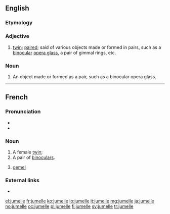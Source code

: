 ==English==

===Etymology===
{{etyl|fr|en}}

===Adjective===
{{en-adj|-}}

# [[twin]]; [[paired]]; said of various objects made or formed in pairs, such as a [[binocular]] [[opera glass]], a pair of gimmal rings, etc.

===Noun===
{{en-noun}}

# An object made or formed as a pair, such as a binocular opera glass.

----

==French==

===Pronunciation===
* {{IPA|/ʒy.mɛl/|lang=fr}}
* {{audio|Fr-jumelle.ogg|audio|lang=fr}}

===Noun===
{{fr-noun|f}}

# A female [[twin]]; {{feminine of|jumeau|lang=fr}}
# A pair of [[binoculars]].
# {{context|heraldiccharge|lang=fr}} [[gemel]]

===External links===
* {{R:TLFi}}

[[el:jumelle]]
[[fr:jumelle]]
[[ko:jumelle]]
[[io:jumelle]]
[[it:jumelle]]
[[mg:jumelle]]
[[ja:jumelle]]
[[no:jumelle]]
[[oc:jumelle]]
[[pl:jumelle]]
[[fi:jumelle]]
[[sv:jumelle]]
[[tr:jumelle]]